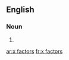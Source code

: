 {{also|x-factors|X factors|X-factors}}
==English==

===Noun===
{{head|en|noun plural form}}

# {{plural of|x factor|lang=en}}

[[ar:x factors]]
[[fr:x factors]]